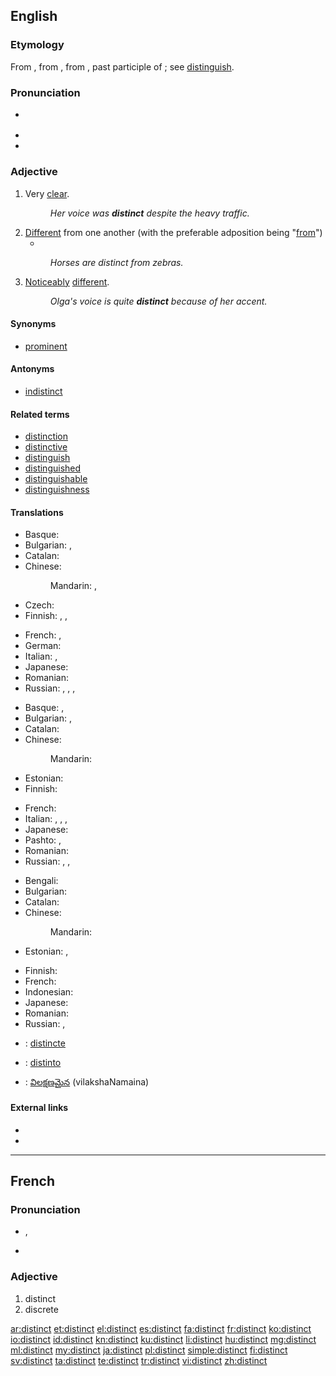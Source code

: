 ==English==

===Etymology===
From {{etyl|enm}}, from {{etyl|fro}}, from {{etyl|la}} {{term|distinctus|lang=la}}, past participle of {{term|distinguere||to distinguish}}; see [[distinguish]].

===Pronunciation===
* {{a|RP|US}} {{IPA|/dɪˈstɪŋkt/}}
* {{audio|en-us-distinct.ogg|Audio (US)}}
* {{rhymes|ɪŋkt}}

===Adjective===
{{en-adj}}

# Very [[clear]].
#: ''Her voice was '''distinct''' despite the heavy traffic.''
# [[different|Different]] from one another (with the preferable adposition being "[[from]]")
#*{{quote-book|year=1928|author=Lawrence R. Bourne
|title=Well Tackled!
|chapter=13|url=http://openlibrary.org/works/OL5387037W
|passage=“Yes, there are two '''distinct''' sets of footprints, both wearing rubber shoes—one I think ordinary plimsolls, the other goloshes,” replied the sergeant.}}
#: ''Horses are distinct from zebras.''
# [[noticeably|Noticeably]] [[different]].
#: ''Olga's voice is quite '''distinct''' because of her accent.''

====Synonyms====
* [[prominent]]

====Antonyms====
* [[indistinct]]

====Related terms====
* [[distinction]]
* [[distinctive]]
* [[distinguish]]
* [[distinguished]]
* [[distinguishable]]
* [[distinguishness]]

====Translations====
{{trans-top|very clear}}
* Basque: {{t-|eu|garbi}}
* Bulgarian: {{t+|bg|ясен}},  {{t+|bg|отчетлив}}
* Catalan: {{t-|ca|distint}}
* Chinese:
*: Mandarin: {{t|cmn|明顯|sc=Hani}}, {{t|cmn|明显|tr=míngxiǎn|sc=Hani}}
* Czech: {{t-|cs|zřetelný|m}}
* Finnish: {{t+|fi|selkeä}}, {{t-|fi|erottuva}}, {{t-|fi|kuuluva}}
{{trans-mid}}
* French: {{t+|fr|distinct}}, {{t+|fr|intelligible}}
* German: {{t+|de|deutlich}}
* Italian: {{t+|it|chiaro|m}}, {{t+|it|chiara|f}}
* Japanese: {{t+|ja|明白|tr=めいはくな, meihaku na|alt=明白な|sc=Jpan}}
* Romanian: {{t-|ro|distinct}}
* Russian: {{t+|ru|разборчивый|tr=razbórčivyj|sc=Cyrl}}, {{t+|ru|отчётливый|tr=otčótlivyj|sc=Cyrl}}, {{t+|ru|ясный|tr=jásnyj|sc=Cyrl}}, {{t+|ru|чёткий|tr=čótkij|sc=Cyrl}}
{{trans-bottom}}

{{trans-top|different from one another}}
* Basque: {{t-|eu|desberdin}},  {{t-|eu|bestelako}}
* Bulgarian: {{t+|bg|отделен}},  {{t+|bg|различен}}
* Catalan: {{t-|ca|distint}}
* Chinese:
*: Mandarin: {{t|cmn|不同|tr=bùtóng de|alt=不同的|sc=Hani}}
* Estonian: {{t-|et|erinev}}
* Finnish: {{t+|fi|erilainen}}
{{trans-mid}}
* French: {{t+|fr|distinct}}
* Italian: {{t+|it|distinto|m}}, {{t+|it|distinta|f}}, {{t+|it|diverso|m}}, {{t+|it|diversa|f}}
* Japanese: {{t-|ja|異なる|tr=ことなる, kotonaru|sc=Jpan}}
* Pashto: {{t+|ps|بېل|tr=bel}}, {{t+|ps|جلا|tr=jëlâ}}
* Romanian: {{t-|ro|distinct}}
* Russian: {{t+|ru|отдельный|tr=otdélʹnyj|sc=Cyrl}}, {{t+|ru|различный|tr=razlíčnyj|sc=Cyrl}}, {{t+|ru|отличный|tr=otlíčnyj|sc=Cyrl}} {{qualifier|[[от]] (ot) - from}}
{{trans-bottom}}

{{trans-top|noticeably different}}
* Bengali: {{t-|bn|বিশেষ|tr=bishesh|sc=Beng}}
* Bulgarian: {{t+|bg|особен}}
* Catalan: {{t-|ca|distint}}
* Chinese:
*: Mandarin: {{t|cmn|截然不同的|tr=jiérán bùtóng de|sc=Hani}}
* Estonian: {{t-|et|erisugune}},  {{t-|et|eristatav}}
{{trans-mid}}
* Finnish: {{t-|fi|erottuva}}
* French: {{t+|fr|reconnaissable}}
* Indonesian: {{t+|id|khas}}
* Japanese: {{t-|ja|無二|tr=むにの, muni no|alt=無二の|sc=Jpan}}
* Romanian: {{t-|ro|distinct}}
* Russian: {{t+|ru|особый|tr=osóbyj|sc=Cyrl}}, {{t+|ru|особенный|tr=osóbennyj|sc=Cyrl}}
{{trans-bottom}}

<!--Remove this section once all of the translations below have been moved into the tables above.-->
{{checktrans-top}}
* {{ttbc|ia}}: [[distincte]]
{{trans-mid}}
* {{ttbc|es}}: [[distinto]] {{m}}
* {{ttbc|te}}: [[విలక్షణమైన]] (vilakshaNamaina)
{{trans-bottom}}

====External links====
* {{R:Webster 1913}}
* {{R:Century 1911}}

----

==French==

===Pronunciation===
* {{IPA|/dis.tɛ̃/|lang=fr}}, {{X-SAMPA|/dis.tE~/}}
* {{homophones|distincts|lang=fr}}

===Adjective===
{{fr-adj}}

# distinct
# discrete

[[ar:distinct]]
[[et:distinct]]
[[el:distinct]]
[[es:distinct]]
[[fa:distinct]]
[[fr:distinct]]
[[ko:distinct]]
[[io:distinct]]
[[id:distinct]]
[[kn:distinct]]
[[ku:distinct]]
[[li:distinct]]
[[hu:distinct]]
[[mg:distinct]]
[[ml:distinct]]
[[my:distinct]]
[[ja:distinct]]
[[pl:distinct]]
[[simple:distinct]]
[[fi:distinct]]
[[sv:distinct]]
[[ta:distinct]]
[[te:distinct]]
[[tr:distinct]]
[[vi:distinct]]
[[zh:distinct]]